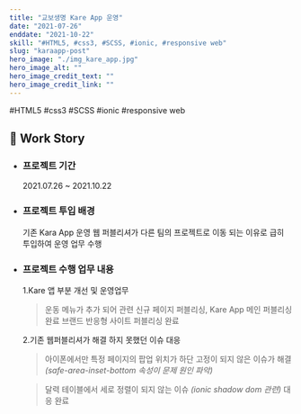 ```yaml
---
title: "교보생명 Kare App 운영"
date: "2021-07-26"
enddate: "2021-10-22"
skill: "#HTML5, #css3, #SCSS, #ionic, #responsive web"
slug: "karaapp-post"
hero_image: "./img_kare_app.jpg"
hero_image_alt: ""
hero_image_credit_text: ""
hero_image_credit_link: ""
---
```


<div className="badge-wrap">
  <span className="badge badge-html">#HTML5</span>
  <span className="badge badge-css">#css3</span>
  <span className="badge badge-css">#SCSS</span>
  <span className="badge badge-react">#ionic</span>
  <span className="badge badge-rwd">#responsive web</span>
</div>

## 🎤 Work Story

- ### 프로젝트 기간

  2021.07.26 ~ 2021.10.22

- ### 프로젝트 투입 배경

  기존 Kara App 운영 웹 퍼블리셔가 다른 팀의 프로젝트로 이동 되는 이유로 급히 투입하여 운영 업무 수행

- ### 프로젝트 수행 업무 내용

  1.Kare 앱 부분 개선 및 운영업무

  > 운동 메뉴가 추가 되어 관련 신규 페이지 퍼블리싱, Kare App 메인 퍼블리싱 완료
  > 브랜드 반응형 사이트 퍼블리싱 완료

  2.기존 웹퍼블리셔가 해결 하지 못했던 이슈 대응

  > 아이폰에서만 특정 페이지의 팝업 위치가 하단 고정이 되지 않은 이슈가 해결 _(safe-area-inset-bottom 속성이 문제 원인 파악)_

  > 달력 테이블에서 세로 정렬이 되지 않는 이슈 _(ionic shadow dom 관련)_ 대응 완료
